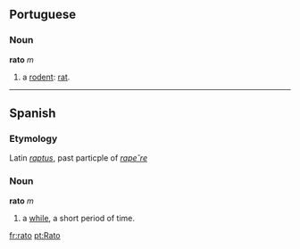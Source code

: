 ==Portuguese==
===Noun===
'''rato''' ''m''

# a [[rodent]]: [[rat]].

----

== Spanish ==
===Etymology===
Latin ''[[raptus]]'', past particple of ''[[rapere|rape˘re]]''

=== Noun ===
'''rato''' ''m''

# a [[while]], a short period of time.

[[fr:rato]]
[[pt:Rato]]
